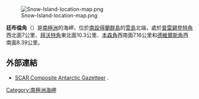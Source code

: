 [[Image:Snow-Island-location-map.png|thumb]]

{{coord|62|42|15.6|S|61|19|49.5|W|display=title}}

'''廷布倫角'''（{{lang-en|Cape Timblón}}）是[[南極洲|南極洲]]的海岬，位於[[南設得蘭群島|南設得蘭群島]]的[[雪島|雪島]]北端，處於[[普雷錫登特角|普雷錫登特角]]西北面7公里、[[拜沃特角|拜沃特角]]東北面10.3公里、[[本森角|本森角]]西南面7.16公里和[[德維爾斯角|德維爾斯角]]西南面8.39公里。

==外部連結==
* [http://data.aad.gov.au/aadc/gaz/scar/ SCAR Composite Antarctic Gazetteer] {{WebCite|url=https://www.webcitation.org/5ug2CfC7m?url=http://data.aad.gov.au/aadc/gaz/scar/ |date=20101202140255 |dateformat=iso }}.

{{Antarctica-geo-stub}}
[[Category:南極洲海岬|Category:南極洲海岬]]